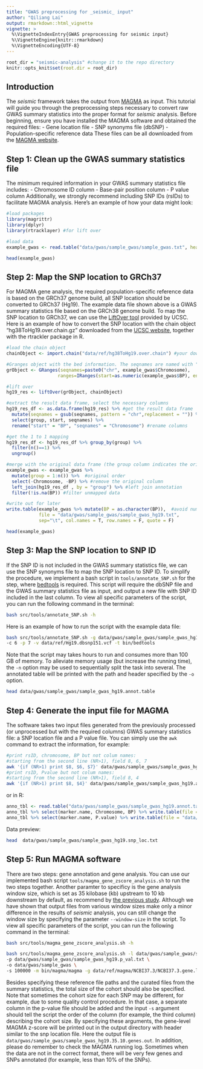 ```yaml
---
title: "GWAS preprocessing for _seismic_ input"
author: "Qiliang Lai"
output: rmarkdown::html_vignette
vignette: >
  %\VignetteIndexEntry{GWAS preprocessing for seismic input}
  %\VignetteEngine{knitr::rmarkdown}
  %\VignetteEncoding{UTF-8}
---
```


```r
root_dir = "seismic-analysis" #change it to the repo directory
knitr::opts_knit$set(root.dir = root_dir)
```

## Introduction

The _seismic_ framework takes the output from [MAGMA](https://journals.plos.org/ploscompbiol/article?id=10.1371/journal.pcbi.1004219) as input. 
This tutorial will guide you through the preprocessing steps necessary to convert raw GWAS summary statistics into the proper format for _seismic_ analysis.
Before beginning, ensure you have installed the MAGMA software and obtained the required files:
- Gene location file
- SNP synonyms file (dbSNP)
- Population-specific reference data
These files can be all downloaded from the [MAGMA website](https://cncr.nl/research/magma/). 

## Step 1: Clean up the GWAS summary statistics file
The minimum required information in your GWAS summary statistics file includes:
- Chromosome ID column
- Base-pair position column
- P value column
Additionally, we strongly recommend including SNP IDs (rsIDs) to facilitate MAGMA analysis. Here's an example of how your data might look:

```r
#load packages
library(magrittr)
library(dplyr)
library(rtracklayer) #for lift over
```
```r
#load data
example_gwas <- read.table("data/gwas/sample_gwas/sample_gwas.txt", header = T) %>% as_tibble() #your data path

head(example_gwas)
```

## Step 2: Map the SNP location to GRCh37 
For MAGMA gene analysis, the required population-specific reference data is based on the GRCh37 genome build, all SNP location should be converted to GRCh37 (Hg19).
The example data file shown above is a GWAS summary statistics file based on the GRCh38 genome build.
To map the SNP location to GRCh37, we can use the [LiftOver tool](https://genome.ucsc.edu/cgi-bin/hgLiftOver) provided by UCSC. 
Here is an example of how to convert the SNP location with the chain object "hg38ToHg19.over.chain.gz" downloaded from the [UCSC website](https://hgdownload.cse.ucsc.edu/goldenpath/hg19/liftOver/), together with the rtrackler package in R. 

```r
#load the chain object
chainObject <- import.chain("data/ref/hg38ToHg19.over.chain") #your downloaded chain object

#Granges object with the bed information. The seqnames are named with "chr" prefix.
grObject <- GRanges(seqnames=paste0("chr", example_gwas$Chromosome),
                   ranges=IRanges(start=as.numeric(example_gwas$BP), end=as.numeric(example_gwas$BP)+1))

#lift over
hg19_res <- liftOver(grObject, chainObject)

#extract the result data frame, select the necessary columns
hg19_res_df <- as.data.frame(hg19_res) %>% #get the result data frame
  mutate(seqnames = gsub(seqnames, pattern = "chr",replacement = "")) %>% #change pattern back
  select(group, start, seqnames) %>%
  rename("start" = "BP", "seqnames" = "Chromosome") #rename columns

#get the 1 to 1 mapping
hg19_res_df <- hg19_res_df %>% group_by(group) %>% 
  filter(n()==1) %>%
  ungroup() 

#merge with the original data frame (the group column indicates the original position in the table)
example_gwas <- example_gwas %>%
  mutate(group = 1:n()) %>%  #original order 
  select(-Chromosome, -BP) %>% #remove the original column
  left_join(hg19_res_df , by = "group") %>% #left join annotation
  filter(!is.na(BP)) #filter unmapped data

#write out for later
write.table(example_gwas %>% mutate(BP = as.character(BP)),  #avoid numerical output 
            file = "data/gwas/sample_gwas/sample_gwas_hg19.txt", 
            sep="\t", col.names = T, row.names = F, quote = F)

head(example_gwas)
```

## Step 3: Map the SNP location to SNP ID
If the SNP ID is not included in the GWAS summary statistics file, we can use the SNP synonyms file to map the SNP location to SNP ID. 
To simplify the procedure, we implement a bash script in `tools/annotate_SNP.sh` for the step, where [bedtools](https://bedtools.readthedocs.io/en/latest/) is required.
This script will require the dbSNP file and the GWAS summary statistics file as input, and output a new file with SNP ID included in the last column.
To view all specific parameters of the script, you can run the following command in the terminal: 

```bash
bash src/tools/annotate_SNP.sh -h
```

Here is an example of how to run the script with the example data file:
```bash
bash src/tools/annotate_SNP.sh -g data/gwas/sample_gwas/sample_gwas_hg19.txt -o data/gwas/sample_gwas/sample_gwas_hg19 \
-c 6 -p 7 -v data/ref/Hg19.dbsnp151.vcf -t bin/bedtools
```
Note that the script may takes hours to run and consumes more than 100 GB of memory. To alleviate memory usage (but increase the running time), the `-n` option may be used to sequentially split the task into several. 
The annotated table will be printed with the path and header specified by the `-o` option. 
```bash
head data/gwas/sample_gwas/sample_gwas_hg19.annot.table
```

## Step 4: Generate the input file for MAGMA
The software takes two input files generated from the previously processed (or unprocessed but with the required columns) GWAS summary statistics file: a SNP location file and a P value file.
You can simply use the `awk` command to extract the information, for example:
```bash
#print rsID, chromosome, BP but not colum names:
#starting from the second line (NR>1), field 8, 6, 7
awk '{if (NR>1) print $8, $6, $7}' data/gwas/sample_gwas/sample_gwas_hg19.annot.table > data/gwas/sample_gwas/sample_gwas_hg19.snp_loc.txt
#print rsID, Pvalue but not colum names:
#starting from the second line (NR>1), field 8, 4
awk '{if (NR>1) print $8, $4}' data/gwas/sample_gwas/sample_gwas_hg19.annot.table > data/gwas/sample_gwas/sample_gwas_hg19.p_val.txt
```

or in R:
```r
anno_tbl <- read.table("data/gwas/sample_gwas/sample_gwas_hg19.annot.table", header=T)
anno_tbl %>% select(marker.name, Chromosome, BP) %>% write.table(file = "data/gwas/sample_gwas/sample_gwas_hg19.snp_loc.txt", col.names = F, row.names = F, quote = F, sep="\t")
anno_tbl %>% select(marker.name, P.value) %>% write.table(file = "data/gwas/sample_gwas/sample_gwas_hg19.p_val.txt", col.names = F, row.names = F, quote = F, sep="\t")
```

Data preview:
```bash
head  data/gwas/sample_gwas/sample_gwas_hg19.snp_loc.txt
```

## Step 5: Run MAGMA software
There are two steps: gene annotation and gene analysis. You can use our implemented bash script `tools/magma_gene_zscore_analysis.sh` to run the two steps together. 
Another paramter to specificy is the gene analysis window size, which is set as 35 kilobase (kb) upstream to 10 kb downstream by default, as recommend by [the previous study](https://www.nature.com/articles/s41588-020-0610-9).
Although we have shown that output files from various window sizes make only a minor difference in the results of _seismic_ analysis, you can still change the window size by specifying the parameter `--window-size` in the script. 
To view all specific parameters of the script, you can run the following command in the terminal:
```bash
bash src/tools/magma_gene_zscore_analysis.sh -h
```


```bash
bash src/tools/magma_gene_zscore_analysis.sh -l data/gwas/sample_gwas/sample_gwas_hg19.snp_loc.txt \
-p data/gwas/sample_gwas/sample_gwas_hg19.p_val.txt \
-o data/gwas/sample_gwas \
-s 100000 -m bin/magma/magma -g data/ref/magma/NCBI37.3/NCBI37.3.gene.loc -b data/ref/magma/g1000_eur/g1000_eur 
```
Besides specifying these reference file paths and the curated files from the summary statistics, the total size of the cohort should also be specified. Note that sometimes the cohort size for each SNP may be different, for example, due to some quality control procedure. In that case, a separate column in the p-value file should be added and the input `-s` argument should tell the script the order of the column (for example, the third column) describing the cohort size. By specifying these arguments, the gene-level MAGMA z-score will be printed out in the output directory with header similar to the snp location file. Here the output file is `data/gwas/sample_gwas/sample_gwas_hg19.35.10.genes.out`. In addition, please do remember to check the MAGMA running log. Sometimes when the data are not in the correct format, there will be very few genes and SNPs annotated (for example, less than 10% of the SNPs).

